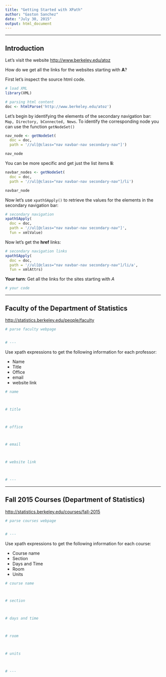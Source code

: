 ```yaml
---
title: "Getting Started with XPath"
author: "Gaston Sanchez"
date: "July 30, 2015"
output: html_document
---
```


-----


## Introduction

Let's visit the website [http://www.berkeley.edu/atoz](http://www.berkeley.edu/atoz)

How do we get all the links for the websites starting with __A__?

First let's inspect the source html code.

```r
# load XML
library(XML)

# parsing html content
doc <- htmlParse('http://www.berkeley.edu/atoz')
```

Let's begin by identifying the elements of the secondary navigation bar: `Map, Directory, bConnected, News`. To identify the corresponding node you can use the function `getNodeSet()`
```r
nav_node <- getNodeSet(
  doc = doc, 
  path = '//ul[@class="nav navbar-nav secondary-nav"]')

nav_node
```

You can be more specific and get just the list items __li__:
```r
navbar_nodes <- getNodeSet(
  doc = doc, 
  path = '//ul[@class="nav navbar-nav secondary-nav"]/li')

navbar_node
```

Now let's use `xpathSApply()` to retrieve the values for the elements in the secondary navigation bar:
```r
# secondary navigation
xpathSApply(
  doc = doc, 
  path = '//ul[@class="nav navbar-nav secondary-nav"]',
  fun = xmlValue)
```

Now let's get the __href__ links:
```r
# secondary navigation links
xpathSApply(
  doc = doc, 
  path = '//ul[@class="nav navbar-nav secondary-nav"]/li/a',
  fun = xmlAttrs)
```

__Your turn__: Get all the links for the sites starting with _A_
```r
# your code


```


-----

## Faculty of the Department of Statistics

[http://statistics.berkeley.edu/people/faculty](http://statistics.berkeley.edu/people/faculty)

```r
# parse faculty webpage


# ---
```


Use xpath expressions to get the following information for each professor:

- Name
- Title
- Office
- email
- website link

```r
# name



# title



# office



# email



# website link



# ---
```

-----

## Fall 2015 Courses (Department of Statistics)

[http://statistics.berkeley.edu/courses/fall-2015](http://statistics.berkeley.edu/courses/fall-2015)

```r
# parse courses webpage


# ---
```

Use xpath expressions to get the following information for each course:

- Course name
- Section
- Days and Time
- Room
- Units

```r
# course name



# section



# days and time



# room



# units



# ---
```

